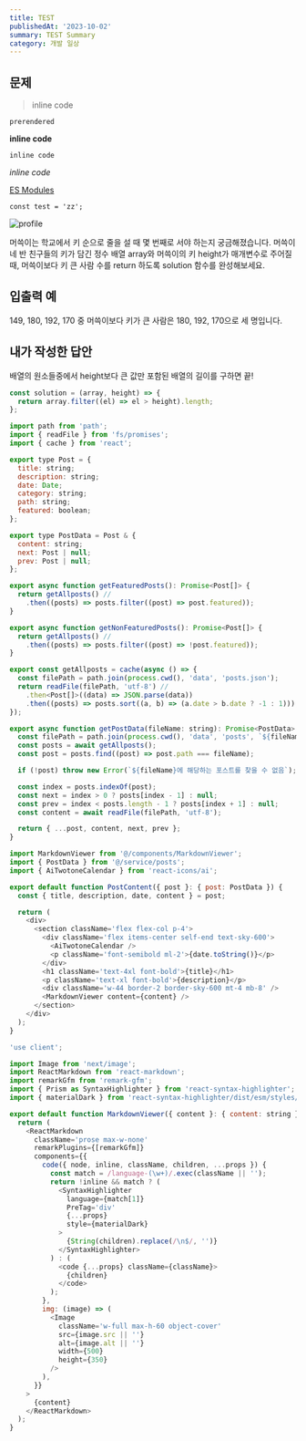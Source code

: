 ```yaml
---
title: TEST
publishedAt: '2023-10-02'
summary: TEST Summary
category: 개발 일상
---
```


## 문제

> inline code

`prerendered`

**inline code**

`inline code`

_inline code_

[ES Modules](https://ui.toast.com/weekly-pick/ko_20180402)

`const test = 'zz';`

![profile](/img/test.jpg)

머쓱이는 학교에서 키 순으로 줄을 설 때 몇 번째로 서야 하는지 궁금해졌습니다. 머쓱이네 반 친구들의 키가 담긴 정수 배열 array와 머쓱이의 키 height가 매개변수로 주어질 때, 머쓱이보다 키 큰 사람 수를 return 하도록 solution 함수를 완성해보세요.

## 입출력 예

149, 180, 192, 170 중 머쓱이보다 키가 큰 사람은 180, 192, 170으로 세 명입니다.

## 내가 작성한 답안

배열의 원소들중에서 height보다 큰 값만 포함된 배열의 길이를 구하면 끝!

```jsx
const solution = (array, height) => {
  return array.filter((el) => el > height).length;
};
```

```javascript
import path from 'path';
import { readFile } from 'fs/promises';
import { cache } from 'react';

export type Post = {
  title: string;
  description: string;
  date: Date;
  category: string;
  path: string;
  featured: boolean;
};

export type PostData = Post & {
  content: string;
  next: Post | null;
  prev: Post | null;
};

export async function getFeaturedPosts(): Promise<Post[]> {
  return getAllposts() //
    .then((posts) => posts.filter((post) => post.featured));
}

export async function getNonFeaturedPosts(): Promise<Post[]> {
  return getAllposts() //
    .then((posts) => posts.filter((post) => !post.featured));
}

export const getAllposts = cache(async () => {
  const filePath = path.join(process.cwd(), 'data', 'posts.json');
  return readFile(filePath, 'utf-8') //
    .then<Post[]>((data) => JSON.parse(data))
    .then((posts) => posts.sort((a, b) => (a.date > b.date ? -1 : 1)));
});

export async function getPostData(fileName: string): Promise<PostData> {
  const filePath = path.join(process.cwd(), 'data', 'posts', `${fileName}.md`);
  const posts = await getAllposts();
  const post = posts.find((post) => post.path === fileName);

  if (!post) throw new Error(`${fileName}에 해당하는 포스트를 찾을 수 없음`);

  const index = posts.indexOf(post);
  const next = index > 0 ? posts[index - 1] : null;
  const prev = index < posts.length - 1 ? posts[index + 1] : null;
  const content = await readFile(filePath, 'utf-8');

  return { ...post, content, next, prev };
}

```

```javascript
import MarkdownViewer from '@/components/MarkdownViewer';
import { PostData } from '@/service/posts';
import { AiTwotoneCalendar } from 'react-icons/ai';

export default function PostContent({ post }: { post: PostData }) {
  const { title, description, date, content } = post;

  return (
    <div>
      <section className='flex flex-col p-4'>
        <div className='flex items-center self-end text-sky-600'>
          <AiTwotoneCalendar />
          <p className='font-semibold ml-2'>{date.toString()}</p>
        </div>
        <h1 className='text-4xl font-bold'>{title}</h1>
        <p className='text-xl font-bold'>{description}</p>
        <div className='w-44 border-2 border-sky-600 mt-4 mb-8' />
        <MarkdownViewer content={content} />
      </section>
    </div>
  );
}
```

```javascript
'use client';

import Image from 'next/image';
import ReactMarkdown from 'react-markdown';
import remarkGfm from 'remark-gfm';
import { Prism as SyntaxHighlighter } from 'react-syntax-highlighter';
import { materialDark } from 'react-syntax-highlighter/dist/esm/styles/prism';

export default function MarkdownViewer({ content }: { content: string }) {
  return (
    <ReactMarkdown
      className='prose max-w-none'
      remarkPlugins={[remarkGfm]}
      components={{
        code({ node, inline, className, children, ...props }) {
          const match = /language-(\w+)/.exec(className || '');
          return !inline && match ? (
            <SyntaxHighlighter
              language={match[1]}
              PreTag='div'
              {...props}
              style={materialDark}
            >
              {String(children).replace(/\n$/, '')}
            </SyntaxHighlighter>
          ) : (
            <code {...props} className={className}>
              {children}
            </code>
          );
        },
        img: (image) => (
          <Image
            className='w-full max-h-60 object-cover'
            src={image.src || ''}
            alt={image.alt || ''}
            width={500}
            height={350}
          />
        ),
      }}
    >
      {content}
    </ReactMarkdown>
  );
}
```
